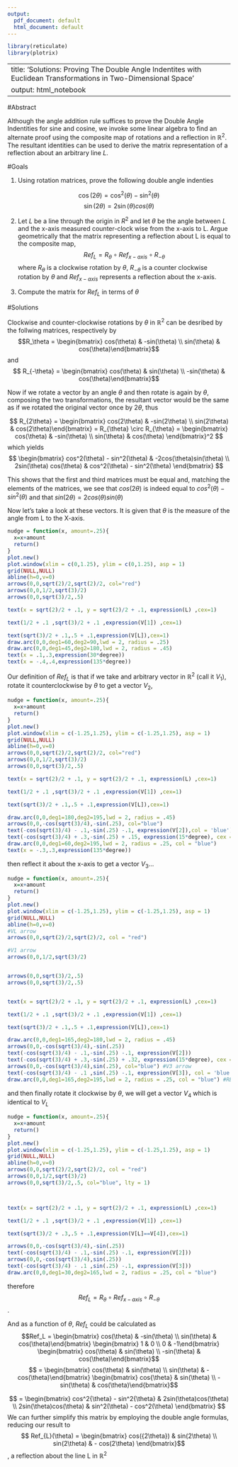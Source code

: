 ```yaml
---
output:
  pdf_document: default
  html_document: default
---
```

```r
library(reticulate)
library(plotrix)
```
---
title: 'Solutions: Proving The Double Angle Indentites with Euclidean Transformations in Two-Dimensional Space'
output: html_notebook
---

#Abstract

Although the angle addition rule suffices to prove the Double Angle Indentities for sine and cosine, we invoke some linear algebra to find an alternate proof using the composite map of rotations and a reflection in $\mathbb{R}^2$. The resultant identities can be used to derive the matrix representation of a reflection about an arbitrary line $L$.

#Goals

1. Using rotation matrices, prove the following double angle indenties

$$ \cos(2\theta) = \cos^2(\theta) -\sin^2(\theta)$$
$$ \sin(2\theta) = 2\sin(\theta)cos(\theta) $$ 

2. Let $L$ be a line through the origin in $R^2$ and let $\theta$ be the angle between $L$ and the x-axis measured counter-clock wise from the x-axis to L. Argue geometrically that the matrix representing a reflection about L is equal to the composite map, 
$$Ref_L = R_\theta \circ Ref_{x-axis} \circ R_{-\theta}$$ 
where  $R_\theta$ is a clockwise rotation by $\theta$,  $R_{-\theta}$ is a counter clockwise rotation by $\theta$ and $Ref_{x-axis}$ represents a reflection about the x-axis.

3. Compute the matrix for $Ref_L$ in terms of $\theta$ 

#Solutions

Clockwise and counter-clockwise rotations by $\theta$ in $\mathbb{R}^2$ can be desribed by the follwing matrices, respectively by $$R_\theta = \begin{bmatrix} cos(\theta) & -sin(\theta) \\ sin(\theta) & cos(\theta)\end{bmatrix}$$ and $$ R_{-\theta} = \begin{bmatrix} cos(\theta) & sin(\theta) \\ -sin(\theta) & cos(\theta)\end{bmatrix}$$

Now if we rotate a vector by an angle $\theta$ and then rotate is again by $\theta$, composing the two transformations, the resultant vector would be the same as if we rotated the original vector once by $2\theta$, thus 

$$
R_{2\theta} 
= \begin{bmatrix} cos(2\theta) & -sin(2\theta) \\ sin(2\theta) & cos(2\theta)\end{bmatrix}
= R_{\theta} \circ R_{\theta} 
= \begin{bmatrix}
cos(\theta) & -sin(\theta) \\ sin(\theta) & cos(\theta) \end{bmatrix}^2 
$$
which yields $$ \begin{bmatrix}
cos^2(\theta) - sin^2(\theta) & -2cos(\theta)sin(\theta) \\ 2sin(\theta) cos(\theta) & cos^2(\theta) - sin^2(\theta)  \end{bmatrix} $$ 

This shows that the first and third matrices must be equal and, matching the elements of the matrices, we see that $cos(2\theta)$ is indeed equal to $cos^2(\theta) - sin^2(\theta)$ and that $sin(2{\theta}) = 2cos(\theta)sin(\theta)$

Now let's take a look at these vectors. It is given that $\theta$ is the measure of the angle from L to the X-axis. 

```r
nudge = function(x, amount=.25){
  x=x+amount
  return()
}
plot.new()
plot.window(xlim = c(0,1.25), ylim = c(0,1.25), asp = 1)
grid(NULL,NULL)
abline(h=0,v=0)
arrows(0,0,sqrt(2)/2,sqrt(2)/2, col="red")
arrows(0,0,1/2,sqrt(3)/2)
arrows(0,0,sqrt(3)/2,.5)

text(x = sqrt(2)/2 + .1, y = sqrt(2)/2 + .1, expression(L) ,cex=1)

text(1/2 + .1 ,sqrt(3)/2 + .1 ,expression(V[1]) ,cex=1)

text(sqrt(3)/2 + .1,.5 + .1,expression(V[L]),cex=1)
draw.arc(0,0,deg1=60,deg2=90,lwd = 2, radius = .25)
draw.arc(0,0,deg1=45,deg2=180,lwd = 2, radius = .45)
text(x = .1,.3,expression(30*degree))
text(x = -.4,.4,expression(135*degree))
```

Our definition of $Ref_L$ is that if we take and arbitrary vector in $\mathbb{R}^2$ (call it $V_1$), rotate it counterclockwise by $\theta$ to get a vector $V_2$, 

```r
nudge = function(x, amount=.25){
  x=x+amount
  return()
}
plot.new()
plot.window(xlim = c(-1.25,1.25), ylim = c(-1.25,1.25), asp = 1)
grid(NULL,NULL)
abline(h=0,v=0)
arrows(0,0,sqrt(2)/2,sqrt(2)/2, col="red")
arrows(0,0,1/2,sqrt(3)/2)
arrows(0,0,sqrt(3)/2,.5)

text(x = sqrt(2)/2 + .1, y = sqrt(2)/2 + .1, expression(L) ,cex=1)

text(1/2 + .1 ,sqrt(3)/2 + .1 ,expression(V[1]) ,cex=1)

text(sqrt(3)/2 + .1,.5 + .1,expression(V[L]),cex=1)

draw.arc(0,0,deg1=180,deg2=195,lwd = 2, radius = .45)
arrows(0,0,-cos(sqrt(3)/4),-sin(.25), col="blue")
text(-cos(sqrt(3)/4) - .1,-sin(.25) -.1, expression(V[2]),col = 'blue')
text(-cos(sqrt(3)/4) + .3,-sin(.25) + .15, expression(15*degree), cex = .75)
draw.arc(0,0,deg1=60,deg2=195,lwd = 2, radius = .25, col = "blue")
text(x = -.3,.3,expression(135*degree))
```



then reflect it about the x-axis to get a vector $V_3$...

```r
nudge = function(x, amount=.25){
  x=x+amount
  return()
}
plot.new()
plot.window(xlim = c(-1.25,1.25), ylim = c(-1.25,1.25), asp = 1)
grid(NULL,NULL)
abline(h=0,v=0)
#VL arrow
arrows(0,0,sqrt(2)/2,sqrt(2)/2, col = "red")

#V1 arrow
arrows(0,0,1/2,sqrt(3)/2)


arrows(0,0,sqrt(3)/2,.5)
arrows(0,0,sqrt(3)/2,.5)


text(x = sqrt(2)/2 + .1, y = sqrt(2)/2 + .1, expression(L) ,cex=1)

text(1/2 + .1 ,sqrt(3)/2 + .1 ,expression(V[1]) ,cex=1)

text(sqrt(3)/2 + .1,.5 + .1,expression(V[L]),cex=1)

draw.arc(0,0,deg1=165,deg2=180,lwd = 2, radius = .45)
arrows(0,0,-cos(sqrt(3)/4),-sin(.25))
text(-cos(sqrt(3)/4) - .1,-sin(.25) -.1, expression(V[2]))
text(-cos(sqrt(3)/4) + .3,-sin(.25) + .32, expression(15*degree), cex = .75)
arrows(0,0,-cos(sqrt(3)/4),sin(.25), col="blue") #V3 arrow
text(-cos(sqrt(3)/4) - .1 ,sin(.25) -.1, expression(V[3]), col = 'blue') #v3 label
draw.arc(0,0,deg1=165,deg2=195,lwd = 2, radius = .25, col = "blue") #REFx
```


and then finally rotate it clockwise by $\theta$, we will get a vector $V_4$ which is identical to $V_L$

```r
nudge = function(x, amount=.25){
  x=x+amount
  return()
}
plot.new()
plot.window(xlim = c(-1.25,1.25), ylim = c(-1.25,1.25), asp = 1)
grid(NULL,NULL)
abline(h=0,v=0)
arrows(0,0,sqrt(2)/2,sqrt(2)/2, col = "red")
arrows(0,0,1/2,sqrt(3)/2)
arrows(0,0,sqrt(3)/2,.5, col="blue", lty = 1)



text(x = sqrt(2)/2 + .1, y = sqrt(2)/2 + .1, expression(L) ,cex=1)

text(1/2 + .1 ,sqrt(3)/2 + .1 ,expression(V[1]) ,cex=1)

text(sqrt(3)/2 + .3,.5 + .1,expression(V[L]==V[4]),cex=1)

arrows(0,0,-cos(sqrt(3)/4),-sin(.25))
text(-cos(sqrt(3)/4) - .1,-sin(.25) -.1, expression(V[2]))
arrows(0,0,-cos(sqrt(3)/4),sin(.25))
text(-cos(sqrt(3)/4) - .1 ,sin(.25) -.1, expression(V[3]))
draw.arc(0,0,deg1=30,deg2=165,lwd = 2, radius = .25, col = "blue")

```


therefore $$Ref_L = R_\theta \circ Ref_{x-axis} \circ R_{-\theta}$$.

And as a function of $\theta$, $Ref_L$ could be calculated as $$Ref_L = \begin{bmatrix} cos(\theta) & -sin(\theta) \\ sin(\theta) & cos(\theta)\end{bmatrix} \begin{bmatrix} 1 & 0 \\ 0 & -1\end{bmatrix} \begin{bmatrix} cos(\theta) & sin(\theta) \\ -sin(\theta) & cos(\theta)\end{bmatrix}$$
$$ = \begin{bmatrix} cos(\theta) & sin(\theta) \\ sin(\theta) & -cos(\theta)\end{bmatrix} \begin{bmatrix} cos{\theta} & sin(\theta) \\ -sin(\theta) & cos(\theta)\end{bmatrix}$$

$$ = \begin{bmatrix} cos^2{\theta} - sin^2{\theta} & 2sin(\theta)cos(\theta) \\ 2sin(\theta)cos(\theta) & sin^2(\theta) - cos^2(\theta) \end{bmatrix} $$ 
We can further simplify this matrix by employing the double angle formulas, reducing our result to $$ Ref_{L}(\theta) = \begin{bmatrix} cos({2\theta}) & sin(2\theta) \\ sin(2\theta) & - cos(2\theta) \end{bmatrix}$$, a reflection about the line L in $\mathbb{R}^2$
